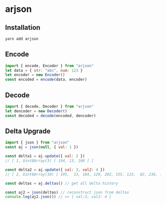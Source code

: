 # arjson

## Installation

```bash
yarn add arjson
```

## Encode

```js
import { encode, Encoder } from "arjson"
let data = { str: "abc", num: 123 }
let encoder = new Encoder()
const encoded = encode(data, encoder)
```
## Decode

```js
import { decode, Decoder } from "arjson"
let dencoder = new Decoder()
const decoded = decode(encoded, dencoder)
```

## Delta Upgrade

```js
import { json } from "arjson"
const aj = json(null, { val: 1 })

const delta1 = aj.update({ val: 2 })
// [ 1, Uint8Array(3) [ 194, 13, 160 ] ]

const delta2 = aj.update({ val: 3, val2: 4 })
// [ 2, Uint8Array(10) [ 195,  13, 184, 129, 202, 155, 123,  82, 236, 128 ]]

const deltas = aj.deltas() // get all delta history

const aj2 = json(deltas) // reconstruct json from deltas
console.log(aj2.json()) // => { val:3, val2: 4 }
```